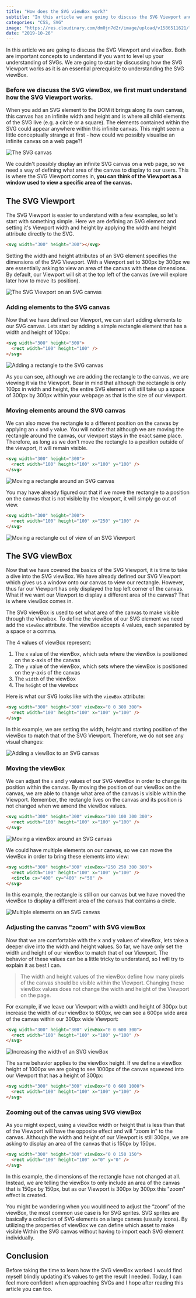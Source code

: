 ```yaml
---
title: "How does the SVG viewBox work?"
subtitle: "In this article we are going to discuss the SVG Viewport and viewBox. Both are important concepts to understand if you want to level up your understanding..."
categories: "CSS, SVG"
image: "https://res.cloudinary.com/dm0jn7d2r/image/upload/v1586511621/lukebrown.io/viewbox-og.png"
date: "2019-10-26"
---
```



In this article we are going to discuss the SVG Viewport and viewBox. Both are important concepts to understand if you want to level up your understanding of SVGs. We are going to start by discussing how the SVG Viewport works as it is an essential prerequisite to understanding the SVG viewBox.


### Before we discuss the SVG viewBox, we first must understand how the SVG Viewport works.

When you add an SVG element to the DOM it brings along its own canvas, this canvas has an infinite width and height and is where all child elements of the SVG live (e.g. a circle or a square). The elements contained within the SVG could appear anywhere within this infinite canvas. This might seem a little conceptually strange at first - how could we possibly visualise an infinite canvas on a web page?!


![The SVG canvas](../images/how-does-the-svg-viewbox-work/svg-viewbox-the-canvas.png)


We couldn't possibly display an infinite SVG canvas on a web page, so we need a way of defining what area of the canvas to display to our users. This is where the SVG Viewport comes in, **you can think of the Viewport as a window used to view a specific area of the canvas.**

<Spacer />

## The SVG Viewport

The SVG Viewport is easier to understand with a few examples, so let's start with something simple. Here we are defining an SVG element and setting it's Viewport width and height by applying the width and height attribute directly to the SVG.

```html
<svg width="300" height="300"></svg>
```

Setting the width and height attributes of an SVG element specifies the dimensions of the SVG Viewport. With a Viewport set to 300px by 300px we are essentially asking to view an area of the canvas with these dimensions. By default, our Viewport will sit at the top left of the canvas (we will explore later how to move its position).


![The SVG Viewport on an SVG canvas](../images/how-does-the-svg-viewbox-work/svg-viewbox-on-canvas.png)

<Spacer space="3" />

### Adding elements to the SVG canvas

Now that we have defined our Viewport, we can start adding elements to our SVG canvas. Lets start by adding a simple rectangle element that has a width and height of 100px:

```html
<svg width="300" height="300">
  <rect width="100" height="100" />
</svg>
```


![Adding a rectangle to the SVG canvas](../images/how-does-the-svg-viewbox-work/svg-viewbox-with-rect.png)


As you can see, although we are adding the rectangle to the canvas, we are viewing it via the Viewport. Bear in mind that although the rectangle is only 100px in width and height, the entire SVG element will still take up a space of 300px by 300px within your webpage as that is the size of our viewport.

<Spacer space="3" />

### Moving elements around the SVG canvas

We can also move the rectangle to a different position on the canvas by applying an `x` and `y` value. You will notice that although we are moving the rectangle around the canvas, our viewport stays in the exact same place. Therefore, as long as we don't move the rectangle to a position outside of the viewport, it will remain visible.

```html
<svg width="300" height="300">
  <rect width="100" height="100" x="100" y="100" />
</svg>
```

![Moving a rectangle around an SVG canvas](../images/how-does-the-svg-viewbox-work/svg-move-rect.png)


You may have already figured out that if we move the rectangle to a position on the canvas that is not visible by the viewport, it will simply go out of view.

```html
<svg width="300" height="300">
  <rect width="100" height="100" x="250" y="100" />
</svg>
```

![Moving a rectangle out of view of an SVG Viewport](../images/how-does-the-svg-viewbox-work/svg-viewbox-with-rect-off.png)

<Spacer />

## The SVG viewBox

Now that we have covered the basics of the SVG Viewport, it is time to take a dive into the SVG viewBox. We have already defined our SVG Viewport which gives us a window onto our canvas to view our rectangle. However, thus far our Viewport has only displayed the top left corner of the canvas. What if we want our Viewport to display a different area of the canvas? That is where viewBox comes in.

The SVG viewBox is used to set what area of the canvas to make visible through the Viewbox. To define the viewBox of our SVG element we need add the `viewBox` attribute. The viewBox accepts 4 values, each separated by a space or a comma.

The 4 values of viewBox represent:


  1. The `x` value of the viewBox, which sets where the viewBox is positioned on the x-axis of the canvas
  2. The `y` value of the viewBox, which sets where the viewBox is positioned on the y-axis of the canvas
  3. The `width` of the viewBox
  4. The `height` of the viewbox

Here is what our SVG looks like with the `viewBox` attribute:

```html
<svg width="300" height="300" viewBox="0 0 300 300">
  <rect width="100" height="100" x="100" y="100" />
</svg>
```

In this example, we are setting the width, height and starting position of the viewBox to match that of the SVG Viewport. Therefore, we do not see any visual changes:


![Adding a viewBox to an SVG canvas](../images/how-does-the-svg-viewbox-work/svg-viewbox-intro-viewbox.png)

<Spacer space="3" />

### Moving the viewBox

We can adjust the `x` and `y` values of our SVG viewBox in order to change its position within the canvas. By moving the position of our viewBox on the canvas, we are able to change what area of the canvas is visible within the Viewport. Remember, the rectangle lives on the canvas and its position is not changed when we amend the viewBox values.

```html
<svg width="300" height="300" viewBox="100 100 300 300">
  <rect width="100" height="100" x="100" y="100" />
</svg>
```


![Moving a viewBox around an SVG canvas](../images/how-does-the-svg-viewbox-work/svg-viewbox-moving-viewbox.png)


We could have multiple elements on our canvas, so we can move the viewBox in order to bring these elements into view:

```html
<svg width="300" height="300" viewBox="250 250 300 300">
  <rect width="100" height="100" x="100" y="100" />
  <circle cx="400" cy="400" r="50" />
</svg>
```

In this example, the rectangle is still on our canvas but we have moved the viewBox to display a different area of the canvas that contains a circle.


![Multiple elements on an SVG canvas](../images/how-does-the-svg-viewbox-work/svg-viewbox-with-circle.png)

<Spacer space="3" />

### Adjusting the canvas "zoom" with SVG viewBox

Now that we are comfortable with the x and y values of viewBox, lets take a deeper dive into the width and height values. So far, we have only set the width and height of our viewBox to match that of our Viewport. The behavior of these values can be a little tricky to understand, so I will try to explain it as best I can.

> The width and height values of the viewBox define how many pixels of the canvas should be visible within the Viewport. Changing these viewBox values does not change the width and height of the Viewport on the page.

For example, if we leave our Viewport with a width and height of 300px but increase the width of our viewBox to 600px, we can see a 600px wide area of the canvas within our 300px wide Viewport:

```html
<svg width="300" height="300" viewBox="0 0 600 300">
  <rect width="100" height="100" x="100" y="100" />
</svg>
```

![Increasing the width of an SVG viewBox](../images/how-does-the-svg-viewbox-work/svg-viewbox-large-viewbox.png)


The same behavior applies to the viewBox height. If we define a viewBox height of 1000px we are going to see 1000px of the canvas squeezed into our Viewport that has a height of 300px:

```html
<svg width="300" height="300" viewBox="0 0 600 1000">
  <rect width="100" height="100" x="100" y="100" />
</svg>
```

<Spacer space="3" />

### Zooming out of the canvas using SVG viewBox

As you might expect, using a viewBox width or height that is less than that of the Viewport will have the opposite effect and will "zoom in" to the canvas.  Although the width and height of our Viewport is still 300px, we are asking to display an area of the canvas that is 150px by 150px.

```html
<svg width="300" height="300" viewBox="0 0 150 150">
  <rect width="100" height="100" x="0" y="0" />
</svg>
```


In this example, the dimensions of the rectangle have not changed at all. Instead, we are telling the viewBox to only include an area of the canvas that is 150px by 150px, but as our Viewport is 300px by 300px  this "zoom" effect is created.

You might be wondering when you would need to adjust the “zoom” of the viewBox, the most common use case is for SVG sprites. SVG sprites are basically a collection of SVG elements on a large canvas (usually icons). By utilizing the properties of viewBox we can define which asset to make visible Within the SVG canvas without having to import each SVG element individually.

<Spacer />

## Conclusion

Before taking the time to learn how the SVG viewBox worked I would find myself blindly updating it's values to get the result I needed. Today, I can feel more confident when approaching SVGs and I hope after reading this article you can too.